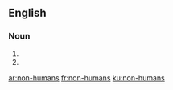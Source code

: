{{also|nonhumans}}
==English==

===Noun===
{{head|en|noun plural form}}

# {{plural of|non-human|lang=en}}
# {{alternative spelling of|nonhumans|lang=en}}

[[ar:non-humans]]
[[fr:non-humans]]
[[ku:non-humans]]